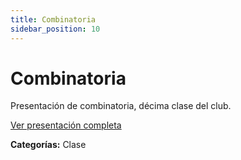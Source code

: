 ```yaml
---
title: Combinatoria
sidebar_position: 10
---
```


# Combinatoria

Presentación de combinatoria, décima clase del club.

[Ver presentación completa](https://docs.google.com/presentation/d/1HrG4l4UevJC7-xEkoNWysQ-Ze1b8KrdqEU6yOjBQokg/edit?usp=sharing)

**Categorías:** Clase